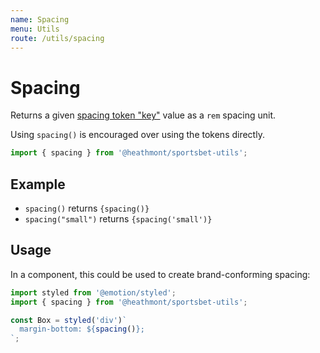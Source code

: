 ```yaml
---
name: Spacing
menu: Utils
route: /utils/spacing
---
```



# Spacing

Returns a given [spacing token "key"](/tokens#spacing) value as a `rem` spacing unit.

Using `spacing()` is encouraged over using the tokens directly.

```js
import { spacing } from '@heathmont/sportsbet-utils';
```

## Example

<Playground>
  <ul>
    <li>
      <code>spacing()</code> returns <code>{spacing()}</code>
    </li>
    <li>
      <code>spacing("small")</code> returns <code>{spacing('small')}</code>
    </li>
  </ul>
</Playground>

## Usage

In a component, this could be used to create brand-conforming spacing:

```jsx
import styled from '@emotion/styled';
import { spacing } from '@heathmont/sportsbet-utils';

const Box = styled('div')`
  margin-bottom: ${spacing()};
`;
```
